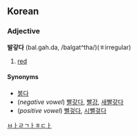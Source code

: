 ==Korean==
===Adjective===
'''발갛다''' (bal.gah.da, /balgat^tha/)(ㅎirregular)

# [[red]]

====Synonyms====
*[[붉다]]
*(''negative vowel'') [[빨갛다]], [[빨강]], [[새빨갛다]]
*(''positive vowel'') [[뻘겋다]], [[시뻘겋다]]
[[Category:Korean adjectives|ㅂㅏㄹㄱㅏㅎㄷㅏ]]